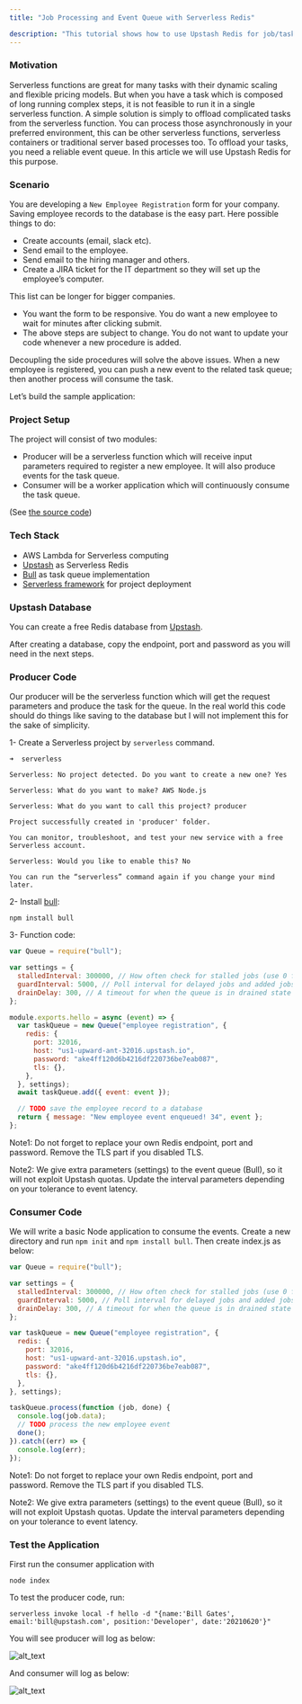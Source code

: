 ```yaml
---
title: "Job Processing and Event Queue with Serverless Redis"

description: "This tutorial shows how to use Upstash Redis for job/task processing."
---
```


### Motivation

Serverless functions are great for many tasks with their dynamic scaling and
flexible pricing models. But when you have a task which is composed of long
running complex steps, it is not feasible to run it in a single serverless
function. A simple solution is simply to offload complicated tasks from the
serverless function. You can process those asynchronously in your preferred
environment, this can be other serverless functions, serverless containers or
traditional server based processes too. To offload your tasks, you need a
reliable event queue. In this article we will use Upstash Redis for this
purpose.

### Scenario

You are developing a `New Employee Registration` form for your company. Saving
employee records to the database is the easy part. Here possible things to do:

- Create accounts (email, slack etc).
- Send email to the employee.
- Send email to the hiring manager and others.
- Create a JIRA ticket for the IT department so they will set up the employee’s
  computer.

This list can be longer for bigger companies.

- You want the form to be responsive. You do want a new employee to wait for
  minutes after clicking submit.
- The above steps are subject to change. You do not want to update your code
  whenever a new procedure is added.

Decoupling the side procedures will solve the above issues. When a new employee
is registered, you can push a new event to the related task queue; then another
process will consume the task.

Let’s build the sample application:

### Project Setup

The project will consist of two modules:

- Producer will be a serverless function which will receive input parameters
  required to register a new employee. It will also produce events for the task
  queue.
- Consumer will be a worker application which will continuously consume the task
  queue.

(See
[the source code](https://github.com/upstash/examples/tree/master/task-queue))

### Tech Stack

- AWS Lambda for Serverless computing
- [Upstash](https://upstash.com) as Serverless Redis
- [Bull](https://github.com/OptimalBits/bull) as task queue implementation
- [Serverless framework](https://www.serverless.com/) for project deployment

### Upstash Database

You can create a free Redis database from [Upstash](https://docs.upstash.com/).

After creating a database, copy the endpoint, port and password as you will need
in the next steps.

### Producer Code

Our producer will be the serverless function which will get the request
parameters and produce the task for the queue. In the real world this code
should do things like saving to the database but I will not implement this for
the sake of simplicity.

1- Create a Serverless project by `serverless` command.

```shell
➜  serverless

Serverless: No project detected. Do you want to create a new one? Yes

Serverless: What do you want to make? AWS Node.js

Serverless: What do you want to call this project? producer

Project successfully created in 'producer' folder.

You can monitor, troubleshoot, and test your new service with a free Serverless account.

Serverless: Would you like to enable this? No

You can run the “serverless” command again if you change your mind later.
```

2- Install [bull](https://github.com/OptimalBits/bull):

`npm install bull`

3- Function code:

```javascript
var Queue = require("bull");

var settings = {
  stalledInterval: 300000, // How often check for stalled jobs (use 0 for never checking).
  guardInterval: 5000, // Poll interval for delayed jobs and added jobs.
  drainDelay: 300, // A timeout for when the queue is in drained state (empty waiting for jobs).
};

module.exports.hello = async (event) => {
  var taskQueue = new Queue("employee registration", {
    redis: {
      port: 32016,
      host: "us1-upward-ant-32016.upstash.io",
      password: "ake4ff120d6b4216df220736be7eab087",
      tls: {},
    },
  }, settings);
  await taskQueue.add({ event: event });

  // TODO save the employee record to a database
  return { message: "New employee event enqueued! 34", event };
};
```

Note1: Do not forget to replace your own Redis endpoint, port and password.
Remove the TLS part if you disabled TLS.

Note2: We give extra parameters (settings) to the event queue (Bull), so it will
not exploit Upstash quotas. Update the interval parameters depending on your
tolerance to event latency.

### Consumer Code

We will write a basic Node application to consume the events. Create a new
directory and run `npm init` and `npm install bull`. Then create index.js as
below:

```javascript
var Queue = require("bull");

var settings = {
  stalledInterval: 300000, // How often check for stalled jobs (use 0 for never checking).
  guardInterval: 5000, // Poll interval for delayed jobs and added jobs.
  drainDelay: 300, // A timeout for when the queue is in drained state (empty waiting for jobs).
};

var taskQueue = new Queue("employee registration", {
  redis: {
    port: 32016,
    host: "us1-upward-ant-32016.upstash.io",
    password: "ake4ff120d6b4216df220736be7eab087",
    tls: {},
  },
}, settings);

taskQueue.process(function (job, done) {
  console.log(job.data);
  // TODO process the new employee event
  done();
}).catch((err) => {
  console.log(err);
});
```

Note1: Do not forget to replace your own Redis endpoint, port and password.
Remove the TLS part if you disabled TLS.

Note2: We give extra parameters (settings) to the event queue (Bull), so it will
not exploit Upstash quotas. Update the interval parameters depending on your
tolerance to event latency.

### Test the Application

First run the consumer application with

`node index`

To test the producer code, run:

```shell
serverless invoke local -f hello -d "{name:'Bill Gates', email:'bill@upstash.com', position:'Developer', date:'20210620'}"
```

You will see producer will log as below:

![alt_text](/img/examples/producer.png "image_tooltip")

And consumer will log as below:

![alt_text](/img/examples/consumer.png "image_tooltip")
